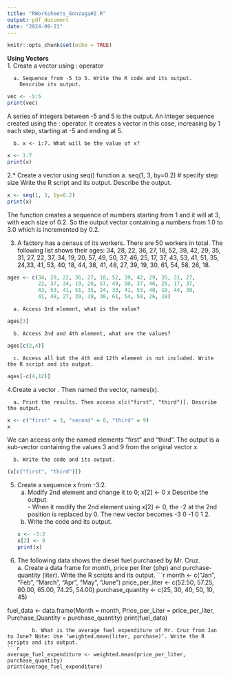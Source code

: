 ```yaml
---
title: "RWorksheets_Gonzaga#2.R"
output: pdf_document
date: "2024-09-21"
---
```


```r
knitr::opts_chunk$set(echo = TRUE)
```

**Using Vectors**\
1. Create a vector using : operator\

      a. Sequence from -5 to 5. Write the R code and its output.
        Describe its output.

```r
vec <- -5:5
print(vec)
```
A series of integers between -5 and 5 is the output. An integer sequence created using the : operator. It creates a vector in this case, increasing by 1 each step, starting at -5 and ending at 5. 

      b. x <- 1:7. What will be the value of x?
```r
x <- 1:7
print(x)
```

2.* Create a vector using seq() function a. seq(1, 3, by=0.2) # specify step size Write the R script and its output. Describe the output.

```r
x <- seq(1, 3, by=0.2)
print(x)
```

The function creates a sequence of numbers starting from 1 and it will at 3, with each size of 0.2. So the output vector containing a numbers from 1.0 to 3.0 which is incremented by 0.2.

3. A factory has a census of its workers. There are 50 workers in total. The following
list shows their ages: 34, 28, 22, 36, 27, 18, 52, 39, 42, 29, 35, 31, 27, 22, 37, 34, 19, 20, 57, 49, 50, 37, 46, 25, 17, 37, 43, 53, 41, 51, 35, 24,33, 41, 53, 40, 18, 44, 38, 41, 48, 27, 39, 19, 30, 61, 54, 58, 26, 18.

```r
ages <- c(34, 28, 22, 36, 27, 18, 52, 39, 42, 29, 35, 31, 27,
          22, 37, 34, 19, 20, 57, 49, 50, 37, 46, 25, 17, 37,
          43, 53, 41, 51, 35, 24, 33, 41, 53, 40, 18, 44, 38,
          41, 48, 27, 39, 19, 30, 61, 54, 58, 26, 18)

```
      a. Access 3rd element, what is the value?

```r
ages[3]
```
      b. Access 2nd and 4th element, what are the values?
```r
ages[c(2,4)]
```
      c. Access all but the 4th and 12th element is not included. Write the R script and its output.
```r
ages[-c(4,12)]
```
4.Create a vector . Then named the vector, names(x).\

      a. Print the results. Then access x[c("first", "third")]. Describe the output.
```r
x <- c("first" = 3, "second" = 0, "third" = 9)
x
```
We can access only the named elements "first" and "third". The output is a sub-vector containing the values 3 and 9 from the original vector x. \

      b. Write the code and its output.
```r
(x[c("first", "third")])
```
5. Create a sequence x from -3:2.\
      a. Modify 2nd element and change it to 0;
        x[2] <- 0
        x
        Describe the output.\
        - When it modify the 2nd element using x[2] <- 0, the -2 at the 2nd position is replaced by 0. The new vector becomes -3 0 -1 0 1 2.
      b. Write the code and its output.\
```r
x <- -3:2
x[2] <- 0
print(x)
```
6. The following data shows the diesel fuel purchased by Mr. Cruz.\
        a. Create a data frame for month, price per liter (php) and purchase-quantity (liter). Write the R scripts and its output.
```r
month <- c("Jan", "Feb", "March", "Apr", "May", "June")
price_per_liter <- c(52.50, 57.25, 60.00, 65.00, 74.25, 54.00)
purchase_quantity <- c(25, 30, 40, 50, 10, 45)

fuel_data <- data.frame(Month = month, Price_per_Liter = price_per_liter, Purchase_Quantity = purchase_quantity)
print(fuel_data)

```
        b. What is the average fuel expenditure of Mr. Cruz from Jan to June? Note: Use ‘weighted.mean(liter, purchase)‘. Write the R scripts and its output.
```r
average_fuel_expenditure <- weighted.mean(price_per_liter, purchase_quantity)
print(average_fuel_expenditure)
```